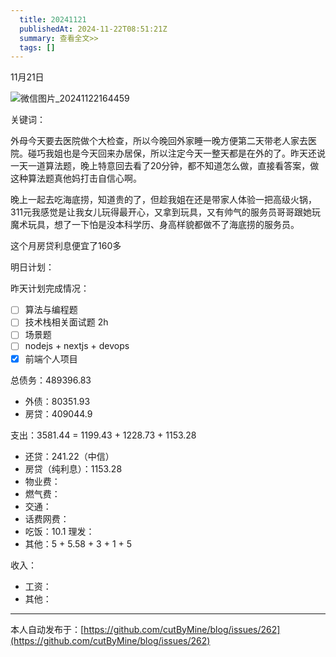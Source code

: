 ```yaml
---
  title: 20241121
  publishedAt: 2024-11-22T08:51:21Z
  summary: 查看全文>>
  tags: []
---
```


11月21日 

![微信图片_20241122164459](https://github.com/user-attachments/assets/3246b324-8118-4a7d-aad5-d5721956538d)

关键词：

外母今天要去医院做个大检查，所以今晚回外家睡一晚方便第二天带老人家去医院。碰巧我姐也是今天回来办居保，所以注定今天一整天都是在外的了。昨天还说一天一道算法题，晚上特意回去看了20分钟，都不知道怎么做，直接看答案，做这种算法题真他妈打击自信心啊。

晚上一起去吃海底捞，知道贵的了，但趁我姐在还是带家人体验一把高级火锅，311元我感觉是让我女儿玩得最开心，又拿到玩具，又有帅气的服务员哥哥跟她玩魔术玩具，想了一下怕是没本科学历、身高样貌都做不了海底捞的服务员。

这个月房贷利息便宜了160多

明日计划：

昨天计划完成情况：
- [ ] 算法与编程题
- [ ] 技术栈相关面试题 2h
- [ ] 场景题
- [ ] nodejs + nextjs + devops
- [x] 前端个人项目

总债务：489396.83
- 外债：80351.93
- 房贷：409044.9

支出：3581.44 = 1199.43 + 1228.73 + 1153.28
- 还贷：241.22（中信）
- 房贷（纯利息）：1153.28
- 物业费：
- 燃气费：
- 交通：
- 话费网费：
- 吃饭：10.1
 理发：
- 其他：5 + 5.58 + 3 + 1 + 5

收入：
- 工资：
- 其他：


---
本人自动发布于：[https://github.com/cutByMine/blog/issues/262](https://github.com/cutByMine/blog/issues/262)
